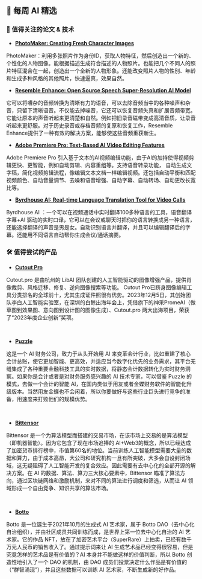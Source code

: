 

## 🤩 每周 AI 精选

### 📄 值得关注的论文 & 技术

* [**PhotoMaker: Creating Fresh Character Images**](https://huggingface.co/spaces/TencentARC/PhotoMaker)

PhotoMaker：利用多张照片作为身份ID，获取人物特征，然后创造出一个新的、个性化的人物图像。能根据描述生成符合描述的人物照片。也能把几个不同人的照片特征混合在一起，创造出一个全新的人物形象。还能改变照片人物的性别、年龄和生成多种风格的其他照片，快速逼真，效果自然。

* [**Resemble Enhance: Open Source Speech Super-Resolution AI Model**]( https://huggingface.co/spaces/ResembleAI/resemble-enhance)

它可以将嘈杂的音频转换为清晰有力的语音，可以去除音频当中的各种噪声和杂音，只留下清晰语音。不仅能去掉噪音，它还可以恢复音频失真和扩展音频带宽。它能让原本的声音听起来更清楚和自然。例如把旧录音磁带变成高清音质，让录音听起来更舒服。对于历史录音或存档音频的复原和恢复工作，Resemble Enhance提供了一种有效的解决方案，能够使这些音频重获新生。

* [**Adobe Premiere Pro: Text-Based AI Video Editing Features**](https://t.co/RvMMK6UfYK)

Adobe Premiere Pro 引入基于文本的AI视频编辑功能，由于AI的加持使得视频剪辑更快、更智能，例如自动剪辑、内容重组等。支持语音转录功能， 自动生成文字稿，简化视频剪辑流程，像编辑文本文档一样编辑视频。还包括自动平衡和匹配视频颜色、自动音量调节、去噪和语音增强、自动字幕、自动转场、自动更改长宽比等。

* [**Byrdhouse AI: Real-time Language Translation Tool for Video Calls**]( https://t.co/5YXVbqQvAT)

Byrdhouse AI ：一个可以在视频通话中实时翻译100多种语言的工具，语音翻译字幕+AI 驱动的实时口译，它可以在会议或聊天时把你的语言转换成另一种语言，还能选择翻译的声音是男是女。自动识别语言并翻译，并且可以编辑翻译后的字幕。还能用不同语言自动帮你生成会议/通话摘要。

### 🛠️ 值得尝试的产品

* [**Cutout Pro** ](https://www.cutout.pro/)

Cutout.pro 是由杭州的 LibAI 团队创建的人工智能驱动的图像增强产品，提供肖像裁剪、风格迁移、修复、逆向图像搜索等功能。 Cutout Pro已跻身图像编辑工具分类排名的全球前十，尤其生成证件照很有优势。2023年12月5日，其创始团队李白人工智能实验室，在深圳的白鲸出海年会上，凭借旗下的神采PromeAI（做草图到效果图、意向图到设计图的图像生成）、Cutout.pro 两大出海项目，荣获了“2023年度企业创新”奖项。

<br/>
<PhotoProvider>
  <PhotoView src="/blog/AI-weekly-003/001.png">
    <img src="/blog/AI-weekly-003/001.png" alt="" />
  </PhotoView>
</PhotoProvider>

* [**Puzzle** ](https://puzzle.io/)

这是一个 AI 财务公司，致力于从头开始用 AI 来变革会计行业，比如重建了核心会计总账，使它更加智能、更高效，并适应当今数字化优先的业务需求，其平台无缝集成了各种重要金融科技工具的实时数据，将静态会计数据转化为实时财务洞察。如果你是会计或者是对财务服务感兴趣的 AI 技术专家，可以借鉴 Puzzle 的模式，去做一个会计的智能 AI，在国内类似于用友或者金蝶财务软件的智能化升级版本。当然用友金蝶也不会闲着，所以你要做好与这些行业巨头进行竞争的准备，用速度来打败他们的规模优势。

<br/>
<PhotoProvider>
  <PhotoView src="/blog/AI-weekly-003/002.png">
    <img src="/blog/AI-weekly-003/002.png" alt="" />
  </PhotoView>
</PhotoProvider>

* [**Bittensor** ](https://bittensor.com/)

Bittensor 是一个为算法模型而搭建的交易市场，在该市场上交易的是算法模型（即机器智能）。因为它包含了现在市场追捧的 AI+Web3的概念，所以已经达成了加密货币排行榜中，市值第60名的地位。当前训练人工智能模型需要大量的数据和算力，由于成本高昂，大公司和研究机构一旦有所突破，大多会自设封闭场域，这无疑阻碍了人工智能开发的复合效应。因此需要有去中心化的全部开源的解决方案。在 AI 的数据、算法、算力三大核心要素中，Bittensor 瞄准了算法方向，通过区块链网络和激励机制，来对不同的算法进行调度和筛选，从而让 AI 领域形成一个自由竞争、知识共享的算法市场。

<br/>
<PhotoProvider>
  <PhotoView src="/blog/AI-weekly-003/003.png">
    <img src="/blog/AI-weekly-003/003.png" alt="" />
  </PhotoView>
</PhotoProvider>

* [**Botto** ](https://www.botto.com/)

Botto 是一位诞生于2021年10月的生成式 AI 艺术家，属于 Botto DAO（去中心化自治组织），并由社区成员共同训练而成，是世界上第一位去中心化自治的 AI 艺术家。它的作品 NFT，放在了加密艺术平台（SuperRare）上拍卖，已经有数千万元人民币的销售收入了。通过提示词来让 AI 生成艺术品已经变得很容易，但是究竟怎样的艺术品是有价值的？AI 本身并不能做这样的价值判断，所以 Botto 创造性地引入了一个 DAO 的机制，由 DAO 成员们投票决定什么作品是有价值的（“群智涌现”），并且这些数据可以训练 AI 艺术家，不断生成新的好作品。

<br/>
<PhotoProvider>
  <PhotoView src="/blog/AI-weekly-003/004.png">
    <img src="/blog/AI-weekly-003/004.png" alt="" />
  </PhotoView>
</PhotoProvider>

<Subscribe />